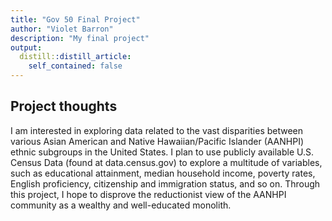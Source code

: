 ```yaml
---
title: "Gov 50 Final Project"
author: "Violet Barron"
description: "My final project"
output:
  distill::distill_article:
    self_contained: false
---
```




## Project thoughts

I am interested in exploring data related to the vast disparities between various Asian American and Native Hawaiian/Pacific Islander (AANHPI) ethnic subgroups in the United States. I plan to use publicly available U.S. Census Data (found at data.census.gov) to explore a multitude of variables, such as educational attainment, median household income, poverty rates, English proficiency, citizenship and immigration status, and so on. Through this project, I hope to disprove the reductionist view of the AANHPI community as a wealthy and well-educated monolith.